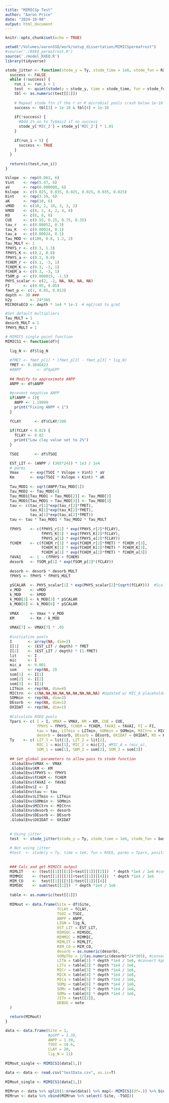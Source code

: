 ```yaml
---
title: "MIMICSp Test"
author: "Aaron Price"
date: "2024-10-08"
output: html_document
---
```


```r
knitr::opts_chunk$set(echo = TRUE)
```

```r
setwd("/Volumes/aaronSSD/work/setup_dissertation/MIMICSpermafrost")
#source('./RXEQ_permafrost.R')
source('./model_RXEQ.R')
library(tidyverse)
```

```r

stode_jitter <- function(stode_y = Ty, stode_time = 1e6, stode_fun = RXEQ, stode_parms = Tpars, stode_pos = TRUE, run_i = 0) {
  success <- FALSE
  while (!success) {
    run_i <- run_i + 1
    test  <- quiet(stode(y = stode_y, time = stode_time, fun = stode_fun, parms = stode_parms, positive = stode_pos)) 
    tbl <- as.numeric(test[[1]])
    
    # Repeat stode ftn if the r or K microbial pools crash below 1e-10
    success <- tbl[3] > 1e-10 & tbl[4] > 1e-10
    
    if(!success) {
      #Add 1% on to Ty$mic2 if no success
      stode_y['MIC_2'] = stode_y['MIC_2'] * 1.01
    }
    
    if(run_i > 5) {
      success <- TRUE
    }
  }
  
  return(c(test,run_i))
}
```

```r
Vslope  <- rep(0.063, 6)
Vint    <- rep(5.47, 6)
aV      <- rep(0.000008, 6)  
Kslope  <- c(0.025, 0.035, 0.025, 0.025, 0.035, 0.025)
Kint    <- rep(3.19, 6)
aK      <- rep(10, 6)
vMOD    <- c(10, 2, 10, 3, 3, 2)
kMOD    <- c(8, 2, 4, 2, 4, 6)
KO      <- c(6, 6, 6)
CUE     <- c(0.55, 0.25, 0.75, 0.35)
tau_r   <- c(0.00052, 0.3)
tau_K   <- c(0.00024, 0.1)
tau_a   <- c(0.00024, 0.1)
Tau_MOD <- c(100, 0.8, 1.2, 2)
Tau_MULT <- 1
fPHYS_r <- c(0.3, 1.3)
fPHYS_K <- c(0.2, 0.8)
fPHYS_a <- c(0.2, 0.8)
fCHEM_r <- c(0.1, -3, 1)
fCHEM_K <- c(0.3, -3, 1)
fCHEM_a <- c(0.3, -3, 1)
fSOM_p  <- c(0.000015, -1.5)
PHYS_scalar <- c(2, -2, NA, NA, NA, NA)
FI      <- c(0.05, 0.05)
fmet_p <- c(1, 0.85, 0.013)
depth <- 30 ###
h2y        <- 24*365
MICROtoECO <- depth * 1e4 * 1e-3  # mgC/cm3 to g/m2

#Set default multipliers
Tau_MULT = 1
desorb_MULT = 1
fPHYS_MULT = 1
```

```r
# MIMICS single point function
MIMICS1 <- function(df){
  
  lig_N <- df$lig_N
  
  #fMET <- fmet_p[1] * (fmet_p[2] - fmet_p[3] * lig_N) 
  fMET <- 0.3846423
  #ANPP       <- df$pGPP
  
  ## Modify to approximate ANPP
  ANPP <- df$ANPP
  
  #prevent negative ANPP
  if(ANPP < 1){
    ANPP <- 1.19999
    print("Fixing ANPP < 1")
  }
  
  fCLAY      <- df$CLAY/100
  
  if(fCLAY < 0.02) {
    fCLAY <- 0.02
    print("Low clay value set to 2%")
  }
  
  TSOI       <- df$TSOI

  EST_LIT <- (ANPP / (365*24)) * 1e3 / 1e4
  # parms
  Vmax     <- exp(TSOI * Vslope + Vint) * aV 
  Km       <- exp(TSOI * Kslope + Kint) * aK
  
  Tau_MOD1 <- sqrt(ANPP/Tau_MOD[1])         
  Tau_MOD2 <- Tau_MOD[4]                        
  Tau_MOD1[Tau_MOD1 < Tau_MOD[2]] <- Tau_MOD[2]
  Tau_MOD1[Tau_MOD1 > Tau_MOD[3]] <- Tau_MOD[3] 
  tau <- c(tau_r[1]*exp(tau_r[2]*fMET), 
           tau_K[1]*exp(tau_K[2]*fMET),
           tau_a[1]*exp(tau_a[2]*fMET))   
  tau <- tau * Tau_MOD1 * Tau_MOD2 * Tau_MULT 
  
  fPHYS    <- c(fPHYS_r[1] * exp(fPHYS_r[2]*fCLAY), 
                fPHYS_K[1] * exp(fPHYS_K[2]*fCLAY),
                fPHYS_a[1] * exp(fPHYS_a[2]*fCLAY)) 	            
  fCHEM    <- c(fCHEM_r[1] * exp(fCHEM_r[2]*fMET) * fCHEM_r[3], 
                fCHEM_K[1] * exp(fCHEM_K[2]*fMET) * fCHEM_K[3],
                fCHEM_a[1] * exp(fCHEM_a[2]*fMET) * fCHEM_a[3]) 	
  fAVAI    <- 1 - (fPHYS + fCHEM)
  desorb   <- fSOM_p[1] * exp(fSOM_p[2]*(fCLAY))                  
  
  desorb <- desorb * desorb_MULT
  fPHYS <- fPHYS * fPHYS_MULT
  
  pSCALAR  <- PHYS_scalar[1] * exp(PHYS_scalar[2]*(sqrt(fCLAY)))  #Scalar for texture effects on SOMp
  v_MOD    <- vMOD  
  k_MOD    <- kMOD 
  k_MOD[3] <- k_MOD[3] * pSCALAR    
  k_MOD[6] <- k_MOD[6] * pSCALAR    
  
  VMAX     <- Vmax * v_MOD 
  KM       <- Km / k_MOD
  
  VMAX[7] <- VMAX[7] * .05
  
  #initialize pools
  I       <- array(NA, dim=2)             
  I[1]    <- (EST_LIT / depth) * fMET     
  I[2]    <- (EST_LIT / depth) * (1-fMET)
  lit     <- I   
  mic     <- I  
  mic_a   <- 0.001
  som     <- rep(NA, 2)
  som[1]  <- I[1]
  som[2]  <- I[2]
  som[3]  <- I[1] 
  LITmin  <- rep(NA, dim=4)
  MICtrn  <- c(NA,NA,NA,NA,NA,NA,NA,NA,NA) #Updated w/ MIC_A placeholders
  SOMmin  <- rep(NA, dim=3)
  DEsorb  <- rep(NA, dim=1)
  OXIDAT  <- rep(NA, dim=1)
  
  #Calculate RXEQ pools  
  Tpars <- c( I = I, VMAX = VMAX, KM = KM, CUE = CUE, 
              fPHYS = fPHYS, fCHEM = fCHEM, fAVAI = fAVAI, FI = FI, 
              tau = tau, LITmin = LITmin, SOMmin = SOMmin, MICtrn = MICtrn, 
              desorb = desorb, DEsorb = DEsorb, OXIDAT = OXIDAT, KO = KO)
  Ty    <- c( LIT_1 = lit[1], LIT_2 = lit[2], 
              MIC_1 = mic[1], MIC_2 = mic[2], #MIC_A = (mic_a),
              SOM_1 = som[1], SOM_2 = som[2], SOM_3 = som[3])
  
  ## Set global parameters to allow pass to stode function
  .GlobalEnv$VMAX <- VMAX
  .GlobalEnv$KM <- KM
  .GlobalEnv$fPHYS <- fPHYS
  .GlobalEnv$fCHEM <- fCHEM
  .GlobalEnv$fAVAI <- fAVAI
  .GlobalEnv$I <- I
  .GlobalEnv$tau <- tau
  .GlobalEnv$LITmin <- LITmin
  .GlobalEnv$SOMmin <- SOMmin
  .GlobalEnv$MICtrn <- MICtrn
  .GlobalEnv$desorb <- desorb
  .GlobalEnv$DEsorb <- DEsorb
  .GlobalEnv$OXIDAT <- OXIDAT
  
  
  # Using jitter
  test  <- stode_jitter(stode_y = Ty, stode_time = 1e6, stode_fun = baseRXEQ, stode_parms = Tpars, stode_pos = TRUE)
  
  # Not using jitter
  #test  <- stode(y = Ty, time = 1e6, fun = RXEQ, parms = Tpars, positive = TRUE)
  
  
  ### Calc and get MIMICS output 
  MIMLIT    <- (test[[1]][[1]]+test[[1]][[2]])  * depth *1e4 / 1e6 #convert kgC/m2 from mgC/cm3 (0-30 cm) 
  MIMMIC    <- (test[[1]][[3]]+test[[1]][[4]])  * depth *1e4 / 1e6
  MIM_CO    <-  test[[1]][[3]]/test[[1]][[4]]
  MIMSOC    <- sum(test[[1]])  * depth *1e4 / 1e6   
  
  table <- as.numeric(test[[1]])
  
  MIMout <- data.frame(Site = df$Site,
                       fCLAY = fCLAY,
                       TSOI = TSOI,
                       ANPP = ANPP,
                       LIGN = lig_N,
                       EST_LIT = EST_LIT,
                       MIMSOC = MIMSOC,
                       MIMMIC = MIMMIC,
                       MIMLIT = MIMLIT,
                       MIM_CO = MIM_CO,
                       desorb = as.numeric(desorb),
                       SOMpTOv = 1/(as.numeric(desorb)*24*365), #convert from per hr to per yr
                       LITm = table[1] * depth *1e4 / 1e6, #convert kgC/m2 from mgC/cm3 (0-30 cm) 
                       LITs = table[2] * depth *1e4 / 1e6,
                       MICr = table[3] * depth *1e4 / 1e6,
                       MICK = table[4] * depth *1e4 / 1e6,
                       MICa = table[5] * depth *1e4 / 1e6,
                       SOMp = table[6] * depth *1e4 / 1e6,
                       SOMc = table[7] * depth *1e4 / 1e6,
                       SOMa = table[8] * depth *1e4 / 1e6,
                       JITn = test[[2]],
                       DEBUG = note
  )

  return(MIMout)
}
```



```r
data <- data.frame(Site = 1, 
                   #pGPP = 1.39, 
                   ANPP = 1.39,
                   TSOI = 10.6,
                   CLAY = 20,
                   lig_N = 11)
 
MIMout_single <- MIMICS1(data[1,])
```


```r
data <- data <- read.csv("testData.csv", as.is=T)
 
MIMout_single <- MIMICS1(data[1,])
 
MIMrun <- data %>% split(1:nrow(data)) %>% map(~ MIMICS1(df=.)) %>% bind_rows()
MIMrun <- data %>% cbind(MIMrun %>% select(-Site, -TSOI))

```

